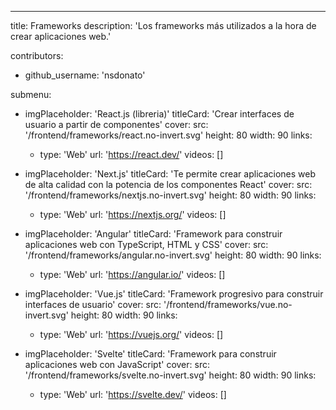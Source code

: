 ---
title: Frameworks
description: 'Los frameworks más utilizados a la hora de crear aplicaciones web.'

contributors:
  - github_username: 'nsdonato'

submenu:
  - imgPlaceholder: 'React.js (libreria)'
    titleCard: 'Crear interfaces de usuario a partir de componentes'
    cover:
      src: '/frontend/frameworks/react.no-invert.svg'
      height: 80
      width: 90
    links:
      - type: 'Web'
        url: 'https://react.dev/'
    videos: []

  - imgPlaceholder: 'Next.js'
    titleCard: 'Te permite crear aplicaciones web de alta calidad con la potencia de los componentes React'
    cover:
      src: '/frontend/frameworks/nextjs.no-invert.svg'
      height: 80
      width: 90
    links:
      - type: 'Web'
        url: 'https://nextjs.org/'
    videos: []

  - imgPlaceholder: 'Angular'
    titleCard: 'Framework para construir aplicaciones web con TypeScript, HTML y CSS'
    cover:
      src: '/frontend/frameworks/angular.no-invert.svg'
      height: 80
      width: 90
    links:
      - type: 'Web'
        url: 'https://angular.io/'
    videos: []

  - imgPlaceholder: 'Vue.js'
    titleCard: 'Framework progresivo para construir interfaces de usuario'
    cover:
      src: '/frontend/frameworks/vue.no-invert.svg'
      height: 80
      width: 90
    links:
      - type: 'Web'
        url: 'https://vuejs.org/'
    videos: []

  - imgPlaceholder: 'Svelte'
    titleCard: 'Framework para construir aplicaciones web con JavaScript'
    cover:
      src: '/frontend/frameworks/svelte.no-invert.svg'
      height: 80
      width: 90
    links:
      - type: 'Web'
        url: 'https://svelte.dev/'
    videos: []


